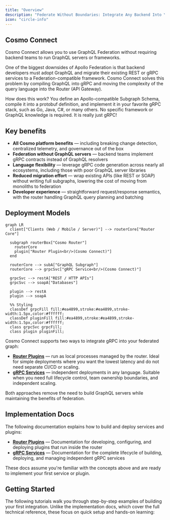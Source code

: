 ```yaml
---
title: "Overview"
description: "Federate Without Boundaries: Integrate Any Backend Into Your Supergraph"
icon: "circle-info"
---
```


## Cosmo Connect

Cosmo Connect allows you to use GraphQL Federation without requiring backend teams to run GraphQL servers or frameworks.

One of the biggest downsides of Apollo Federation is that backend developers must adopt GraphQL and migrate their existing REST or gRPC services to a Federation-compatible framework. Cosmo Connect solves this problem by compiling GraphQL into gRPC and moving the complexity of the query language into the Router (API Gateway).

How does this work? You define an Apollo-compatible Subgraph Schema, compile it into a protobuf definition, and implement it in your favorite gRPC stack, such as Go, Java, C#, or many others. No specific framework or GraphQL knowledge is required. It is really just gRPC!

## Key benefits

* **All Cosmo platform benefits** — including breaking change detection, centralized telemetry, and governance out of the box
* **Federation without GraphQL servers** — backend teams implement gRPC contracts instead of GraphQL resolvers
* **Language flexibility** — leverage gRPC code generation across nearly all ecosystems, including those with poor GraphQL server libraries
* **Reduced migration effort** — wrap existing APIs (like REST or SOAP) without writing full subgraphs, lowering the cost of moving from monoliths to federation
* **Developer experience** — straightforward request/response semantics, with the router handling GraphQL query planning and batching

## Deployment Models

```mermaid
graph LR
  client["Clients (Web / Mobile / Server)"] --> routerCore["Router Core"]

  subgraph routerBox["Cosmo Router"]
    routerCore
    plugin["Router Plugin<br/>(Cosmo Connect)"]
  end

  routerCore --> subA["GraphQL Subgraph"]
  routerCore --> grpcSvc["gRPC Service<br/>(Cosmo Connect)"]

  grpcSvc --> restA["REST / HTTP APIs"]
  grpcSvc --> soapA["Databases"]

  plugin --> restA
  plugin --> soapA

  %% Styling
  classDef grpcFill fill:#ea4899,stroke:#ea4899,stroke-width:1.5px,color:#ffffff;
  classDef pluginFill fill:#ea4899,stroke:#ea4899,stroke-width:1.5px,color:#ffffff;
  class grpcSvc grpcFill;
  class plugin pluginFill;
```

Cosmo Connect supports two ways to integrate gRPC into your federated graph:

- **[Router Plugins](/connect/plugins)** — run as local processes managed by the router. Ideal for simple deployments where you want the lowest latency and do not need separate CI/CD or scaling.  
- **[gRPC Services](/connect/grpc-services)** — independent deployments in any language. Suitable when you need full lifecycle control, team ownership boundaries, and independent scaling.

Both approaches remove the need to build GraphQL servers while maintaining the benefits of federation.

## Implementation Docs

The following documentation explains how to build and deploy services and plugins:

- **[Router Plugins](/router/grpc/plugins)** — Documentation for developing, configuring, and deploying plugins that run inside the router  
- **[gRPC Services](/router/grpc/grpc-services)** — Documentation for the complete lifecycle of building, deploying, and managing independent gRPC services  

These docs assume you're familiar with the concepts above and are ready to implement your first service or plugin.

## Getting Started

The following tutorials walk you through step-by-step examples of building your first integration. 
Unlike the implementation docs, which cover the full technical reference, these focus on quick setup and hands-on learning:

<CardGroup>
  <Card title="Deploy Your First gRPC Service" icon="code" href="/tutorial/grpc-service-quickstart" horizontal/>
  <Card title="Deploy Your First Router Plugin" icon="plug" href="/tutorial/using-grpc-plugins" horizontal/>
</CardGroup>
